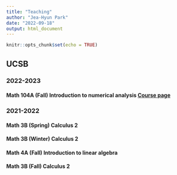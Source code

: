 ```yaml
---
title: "Teaching"
author: "Jea-Hyun Park"
date: "2022-09-18"
output: html_document
---
```


```r
knitr::opts_chunk$set(echo = TRUE)
```
## UCSB

### 2022-2023

#### Math 104A (Fall) Introduction to numerical analysis [Course page](./M104A2022Fall.html)

### 2021-2022

#### Math 3B (Spring) Calculus 2 
#### Math 3B (Winter) Calculus 2 
#### Math 4A (Fall) Introduction to linear algebra 
#### Math 3B (Fall) Calculus 2 
